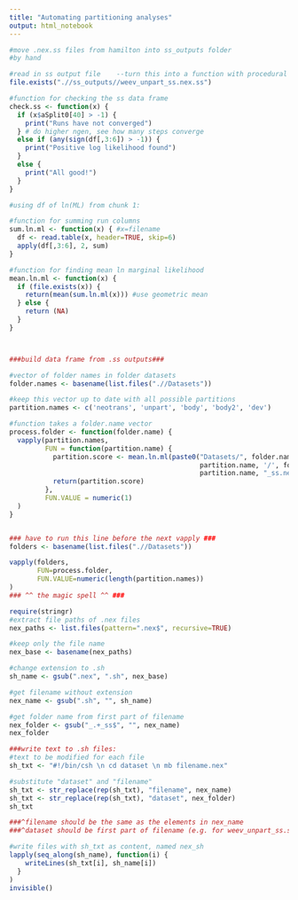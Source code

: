 ```yaml
---
title: "Automating partitioning analyses"
output: html_notebook
---
```



```r
#move .nex.ss files from hamilton into ss_outputs folder
#by hand

#read in ss output file    --turn this into a function with procedural df name and file as                                                         variable--
file.exists(".//ss_outputs//weev_unpart_ss.nex.ss")

#function for checking the ss data frame
check.ss <- function(x) {
  if (x$aSplit0[40] > -1) {
    print("Runs have not converged")
  } # do higher ngen, see how many steps converge
  else if (any(sign(df[,3:6]) > -1)) {
    print("Positive log likelihood found")
  }
  else {
    print("All good!")
  }
}


```


```r

#using df of ln(ML) from chunk 1:

#function for summing run columns
sum.ln.ml <- function(x) { #x=filename
  df <- read.table(x, header=TRUE, skip=6)
  apply(df[,3:6], 2, sum)
}

#function for finding mean ln marginal likelihood
mean.ln.ml <- function(x) {
  if (file.exists(x)) {
    return(mean(sum.ln.ml(x))) #use geometric mean
  } else {
    return (NA)
  }
}




```

```r
###build data frame from .ss outputs###

#vector of folder names in folder datasets
folder.names <- basename(list.files(".//Datasets"))

#keep this vector up to date with all possible partitions
partition.names <- c('neotrans', 'unpart', 'body', 'body2', 'dev')

#function takes a folder.name vector
process.folder <- function(folder.name) {
  vapply(partition.names, 
         FUN = function(partition.name) {
           partition.score <- mean.ln.ml(paste0("Datasets/", folder.name, "/",
                                                partition.name, '/', folder.name, "_",
                                                partition.name, "_ss.nex.ss"))
           return(partition.score)
         },
         FUN.VALUE = numeric(1)
  )
}


### have to run this line before the next vapply ###
folders <- basename(list.files(".//Datasets"))

vapply(folders, 
       FUN=process.folder,
       FUN.VALUE=numeric(length(partition.names))
)
### ^^ the magic spell ^^ ###
```


```r
require(stringr)
#extract file paths of .nex files
nex_paths <- list.files(pattern=".nex$", recursive=TRUE) 

#keep only the file name
nex_base <- basename(nex_paths)

#change extension to .sh
sh_name <- gsub(".nex", ".sh", nex_base)

#get filename without extension
nex_name <- gsub(".sh", "", sh_name)

#get folder name from first part of filename
nex_folder <- gsub("_.+_ss$", "", nex_name)
nex_folder

###write text to .sh files:
#text to be modified for each file
sh_txt <- "#!/bin/csh \n cd dataset \n mb filename.nex"

#substitute "dataset" and "filename"
sh_txt <- str_replace(rep(sh_txt), "filename", nex_name)
sh_txt <- str_replace(rep(sh_txt), "dataset", nex_folder)
sh_txt

###^filename should be the same as the elements in nex_name
###^dataset should be first part of filename (e.g. for weev_unpart_ss.sh -> weev) -> nex_folder

#write files with sh_txt as content, named nex_sh
lapply(seq_along(sh_name), function(i) {
    writeLines(sh_txt[i], sh_name[i])
  }
)
invisible()

```

